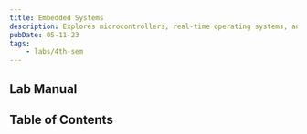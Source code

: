 ```yaml
---
title: Embedded Systems
description: Explores microcontrollers, real-time operating systems, and hardware-software integration.
pubDate: 05-11-23
tags:
	- labs/4th-sem
---
```



## Lab Manual

<PDFCard
	title="ES Lab Manual"
	description="Distributed by Manipal Institute of Technology, Bengaluru."
	path="/files/es-lab-manual.pdf"
/>

## Table of Contents

<CardList collection="labs" path="es/" />
